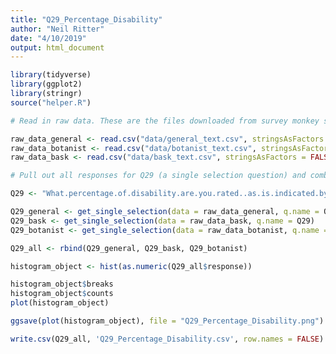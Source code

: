 ```yaml
---
title: "Q29_Percentage_Disability"
author: "Neil Ritter"
date: "4/10/2019"
output: html_document
---
```


```r
library(tidyverse)
library(ggplot2)
library(stringr)
source("helper.R")
```

```r
# Read in raw data. These are the files downloaded from survey monkey saved as a .csv

raw_data_general <- read.csv("data/general_text.csv", stringsAsFactors = FALSE)
raw_data_botanist <- read.csv("data/botanist_text.csv", stringsAsFactors = FALSE)
raw_data_bask <- read.csv("data/bask_text.csv", stringsAsFactors = FALSE)

```

```r
# Pull out all responses for Q29 (a single selection question) and combine

Q29 <- "What.percentage.of.disability.are.you.rated..as.is.indicated.by.the.Veteran.s.Affairs..VA.."

Q29_general <- get_single_selection(data = raw_data_general, q.name = Q29)
Q29_bask <- get_single_selection(data = raw_data_bask, q.name = Q29)
Q29_botanist <- get_single_selection(data = raw_data_botanist, q.name = Q29)

Q29_all <- rbind(Q29_general, Q29_bask, Q29_botanist)

```


```r

histogram_object <- hist(as.numeric(Q29_all$response))

histogram_object$breaks
histogram_object$counts
plot(histogram_object)

```

```r

ggsave(plot(histogram_object), file = "Q29_Percentage_Disability.png")

```

```r

write.csv(Q29_all, 'Q29_Percentage_Disability.csv', row.names = FALSE)

```



